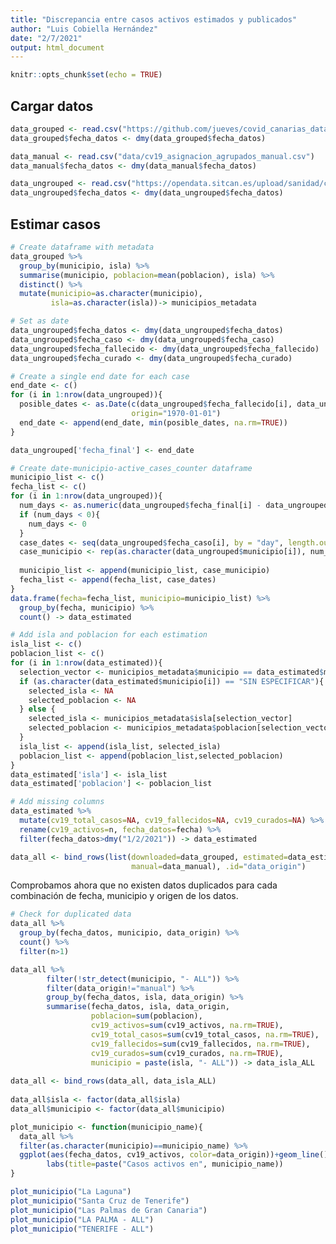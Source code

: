 ```yaml
---
title: "Discrepancia entre casos activos estimados y publicados"
author: "Luis Cobiella Hernández"
date: "2/7/2021"
output: html_document
---
```


```r
knitr::opts_chunk$set(echo = TRUE)
```

## Cargar datos


```r
data_grouped <- read.csv("https://github.com/jueves/covid_canarias_data/raw/main/data/cv19_asignacion_agrupados_collected.csv")
data_grouped$fecha_datos <- dmy(data_grouped$fecha_datos)

data_manual <- read.csv("data/cv19_asignacion_agrupados_manual.csv")
data_manual$fecha_datos <- dmy(data_manual$fecha_datos)

data_ungrouped <- read.csv("https://opendata.sitcan.es/upload/sanidad/cv19_municipio-asignacion_casos.csv")
data_ungrouped$fecha_datos <- dmy(data_ungrouped$fecha_datos)
```

## Estimar casos

```r
# Create dataframe with metadata
data_grouped %>%
  group_by(municipio, isla) %>%
  summarise(municipio, poblacion=mean(poblacion), isla) %>%
  distinct() %>%
  mutate(municipio=as.character(municipio),
         isla=as.character(isla))-> municipios_metadata

# Set as date
data_ungrouped$fecha_datos <- dmy(data_ungrouped$fecha_datos)
data_ungrouped$fecha_caso <- dmy(data_ungrouped$fecha_caso)
data_ungrouped$fecha_fallecido <- dmy(data_ungrouped$fecha_fallecido)
data_ungrouped$fecha_curado <- dmy(data_ungrouped$fecha_curado)

# Create a single end date for each case
end_date <- c()
for (i in 1:nrow(data_ungrouped)){
  posible_dates <- as.Date(c(data_ungrouped$fecha_fallecido[i], data_ungrouped$fecha_curado[i], today()+1),
                           origin="1970-01-01")
  end_date <- append(end_date, min(posible_dates, na.rm=TRUE))
}

data_ungrouped['fecha_final'] <- end_date

# Create date-municipio-active_cases_counter dataframe
municipio_list <- c()
fecha_list <- c()
for (i in 1:nrow(data_ungrouped)){
  num_days <- as.numeric(data_ungrouped$fecha_final[i] - data_ungrouped$fecha_caso[i])
  if (num_days < 0){
    num_days <- 0
  }
  case_dates <- seq(data_ungrouped$fecha_caso[i], by = "day", length.out = num_days)
  case_municipio <- rep(as.character(data_ungrouped$municipio[i]), num_days)
  
  municipio_list <- append(municipio_list, case_municipio)
  fecha_list <- append(fecha_list, case_dates)
}
data.frame(fecha=fecha_list, municipio=municipio_list) %>%
  group_by(fecha, municipio) %>%
  count() -> data_estimated

# Add isla and poblacion for each estimation
isla_list <- c()
poblacion_list <- c()
for (i in 1:nrow(data_estimated)){
  selection_vector <- municipios_metadata$municipio == data_estimated$municipio[i]
  if (as.character(data_estimated$municipio[i]) == "SIN ESPECIFICAR"){
    selected_isla <- NA
    selected_poblacion <- NA
  } else {
    selected_isla <- municipios_metadata$isla[selection_vector]
    selected_poblacion <- municipios_metadata$poblacion[selection_vector]
  }
  isla_list <- append(isla_list, selected_isla)
  poblacion_list <- append(poblacion_list,selected_poblacion)
}
data_estimated['isla'] <- isla_list
data_estimated['poblacion'] <- poblacion_list

# Add missing columns
data_estimated %>%
  mutate(cv19_total_casos=NA, cv19_fallecidos=NA, cv19_curados=NA) %>%
  rename(cv19_activos=n, fecha_datos=fecha) %>%
  filter(fecha_datos>dmy("1/2/2021")) -> data_estimated
```


```r
data_all <- bind_rows(list(downloaded=data_grouped, estimated=data_estimated,
                           manual=data_manual), .id="data_origin")
```


Comprobamos ahora que no existen datos duplicados para cada combinación de fecha, municipio y origen de los datos.
```r
# Check for duplicated data
data_all %>%
  group_by(fecha_datos, municipio, data_origin) %>%
  count() %>%
  filter(n>1)
```

```r
data_all %>%
        filter(!str_detect(municipio, "- ALL")) %>%
        filter(data_origin!="manual") %>%
        group_by(fecha_datos, isla, data_origin) %>%
        summarise(fecha_datos, isla, data_origin,
                  poblacion=sum(poblacion),
                  cv19_activos=sum(cv19_activos, na.rm=TRUE),
                  cv19_total_casos=sum(cv19_total_casos, na.rm=TRUE),
                  cv19_fallecidos=sum(cv19_fallecidos, na.rm=TRUE),
                  cv19_curados=sum(cv19_curados, na.rm=TRUE),
                  municipio = paste(isla, "- ALL")) -> data_isla_ALL
    
data_all <- bind_rows(data_all, data_isla_ALL)
    
data_all$isla <- factor(data_all$isla)
data_all$municipio <- factor(data_all$municipio)
```


```r
plot_municipio <- function(municipio_name){
  data_all %>%
  filter(as.character(municipio)==municipio_name) %>%
  ggplot(aes(fecha_datos, cv19_activos, color=data_origin))+geom_line()+
        labs(title=paste("Casos activos en", municipio_name))
}
```


```r
plot_municipio("La Laguna")
plot_municipio("Santa Cruz de Tenerife")
plot_municipio("Las Palmas de Gran Canaria")
plot_municipio("LA PALMA - ALL")
plot_municipio("TENERIFE - ALL")
```

